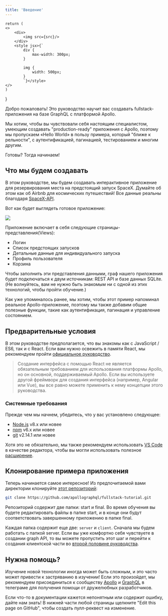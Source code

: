 ```yaml
---
title: 'Введение'
---
```


    return (
    <>
        <div>
            <img src={src}/>
        </div>
        <style jsx>{`
            div {
                max-width: 300px;
            }
            
            img {
                width: 500px;
            }
            `}</style>
    </>
    )
}


Добро пожаловать! Это руководство научит вас создавать fullstack-приложения на базе GraphQL с платформой Apollo.

Мы хотим, чтобы вы чувствовали себя настоящим специалистом, умеющим создавать "production-ready" приложения с Apollo, поэтому мы пропускаем «Hello World» в пользу примера, который "ближе к рельности", с аутентификацией, пагинацией, тестированием и многим другим.

Готовы? Тогда начинаем!

## Что мы будем создавать

В этом руководстве, мы будем создавать интерактивное приложение для резервирования места на предстоящий запуск SpaceX. Думайте об этом как об Airbnb для космических путешествий! Все данные реальны благодаря [SpaceX-API](https://github.com/r-spacex/SpaceX-API).

Вот как будет выглядеть готовое приложение:

<Image src="/images/space-explorer.png"/>

Приложение включает в себя следующие страницы-представления(Views):

* Логин
* Список предстоящих запусков
* Детальные данные для индивидуального запуска
* Профиль пользователя
* Корзина

Чтобы заполнить эти представления данными, граф нашего приложения будет подключаться к двум источникам: REST API и базе данных SQLite. (Не волнуйтесь, вам не нужно быть знакомым ни с одной из этих технологий, чтобы пройти обучение.)

Как уже упоминалось ранее, мы хотим, чтобы этот пример напоминал реальное Apollo-приложение, поэтому мы также добавим общие полезные функции, такие как аутентификация, пагинация и управление состоянием.

## Предварительные условия

В этом руководстве предполагается, что вы знакомы как с JavaScript / ES6, так и с React. Если вам нужно освежить в памяти React, мы рекомендуем пройти [официальное руководство](https://ru.reactjs.org/docs/getting-started.html).

> Создание интерфейса с помощью React не является обязательным требованием для использования платформы Apollo, но он основной, поддерживаемый Apollo. Если вы используете другой фреймворк для создания интерфейса (например, Angular или Vue), вы все равно можете применить к нему концепции этого руководства.

### Системные требования

Прежде чем мы начнем, убедитесь, что у вас установлено следующее:

- [Node.js](https://nodejs.org/) v8.x или новее
- [npm](https://www.npmjs.com/) v6.x или новее
- [git](https://git-scm.com/) v2.14.1 или новее

Хотя это не обязательно, мы также рекомендуем использовать [VS Code](https://code.visualstudio.com/)
в качестве редактора, чтобы вы могли использовать полезное [расширение](https://marketplace.visualstudio.com/items?itemName=apollographql.vscode-apollo).

## Клонирование примера приложения

Теперь начинается самое интересное! Из предпочитаемой вами директории клонируйте [этот репозиторий](https://github.com/apollographql/fullstack-tutorial):

```bash
git clone https://github.com/apollographql/fullstack-tutorial.git
```

Репозиторий содержит две папки: start и final. Во время обучения вы будете редактировать файлы в папке start, и в конце они будут соответствовать завершенному приложению в папке final.

Каждая папка содержит еще две: `server` и `client`. Сначала мы будем работать с папкой server. Если вы уже комфортно себя чувствуете в создании graph API, то вы можете пропустить этот шаг и перейти к создания клиентской части во [второй половине руководства](/apollo-graphql/tutorial/6-client).

## Нужна помощь?

Изучение новой технологии иногда может быть сложным, и это часто может привести к застряванию в изучении! Если это произойдет, мы рекомендуем присоединиться к сообществу [Apollo](https://t.me/apollo_ru) и [GraphQL](https://t.me/graphql_ru) в телеграме для получения помощи от дружелюбных разработчиков.

Если что-то в документации кажется непонятным или содержит ошибку, дайте нам знать! В нижней части любой страницы щелкните "Edit this page on GitHub", чтобы создать пулл-реквест на изменение.